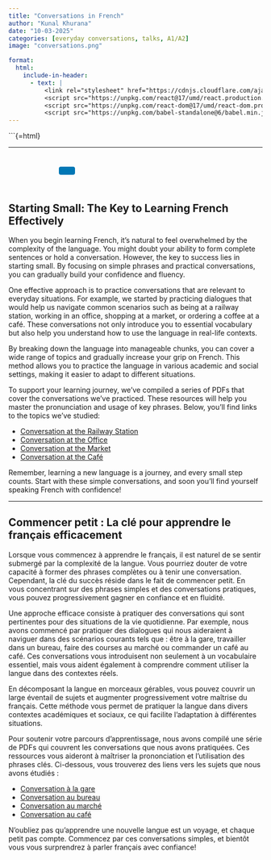 ```yaml
---
title: "Conversations in French"
author: "Kunal Khurana"
date: "10-03-2025"
categories: [everyday conversations, talks, A1/A2]
image: "conversations.png"

format:
  html:
    include-in-header:
      - text: |
          <link rel="stylesheet" href="https://cdnjs.cloudflare.com/ajax/libs/font-awesome/6.0.0/css/all.min.css">
          <script src="https://unpkg.com/react@17/umd/react.production.min.js"></script>
          <script src="https://unpkg.com/react-dom@17/umd/react-dom.production.min.js"></script>
          <script src="https://unpkg.com/babel-standalone@6/babel.min.js"></script>
---
```


```{=html}

::: {#react-root}
:::

<script type="text/babel">

const ProfilePage = () => {

  const { useState, useEffect } = React;

  const refreshToken = async () => {
    const storedRefreshToken = localStorage.getItem("refreshToken");

    if (!storedRefreshToken) {
      window.location.href = "/login.html";
      return null;
    }

    try {
      const response = await fetch("https://frenchwithkunal-cdf6ea3f88ce.herokuapp.com/api/v1/auth/refresh-token", {
        method: "POST",
        headers: {
          "Content-Type": "application/json",
        },
        body: JSON.stringify({ refreshToken: storedRefreshToken }),
      });

      if (!response.ok) {
        localStorage.removeItem("accessToken");
        localStorage.removeItem("refreshToken");
        window.location.href = "/login.html";
        return null;
      }

      const data = await response.json();
      localStorage.setItem("accessToken", data.accessToken);
      return data.accessToken;
    } catch (error) {
      localStorage.removeItem("accessToken");
      localStorage.removeItem("refreshToken");
      window.location.href = "/login.html";
      return null;
    }
  };

  const fetchWithAuth = async (url, options = {}) => {
    let accessToken = localStorage.getItem("accessToken");

    options.headers = {
      ...options.headers,
      Authorization: `Bearer ${accessToken}`,
      "Content-Type": "application/json",
    };

    let response = await fetch(url, options);

    if (response.status === 401) {
      console.log("Access token expired, attempting to refresh...");

      // Refresh token
      accessToken = await refreshToken();

      if (!accessToken) return null;

      options.headers.Authorization = `Bearer ${accessToken}`;
      response = await fetch(url, options);
    }

    return response.json();
  };

  useEffect(() => {
    const storedToken = localStorage.getItem('accessToken');

    if (!storedToken) {
      showNoAccessMessage();
    }
    if (storedToken) {
      const fetchData = async () => {
        const data = await fetchWithAuth("https://frenchwithkunal-cdf6ea3f88ce.herokuapp.com/api/v1/auth/me", {
          method: "POST",
        });

        if (data.data.hasAccess) {
          console.log(data);

        } else {
          showNoAccessMessage();
        }

      }
      fetchData();
    }

  }, []);

  function showNoAccessMessage() {
    const profileLanguage = document.documentElement.lang || "en";
    const noAccessMessage = profileLanguage === "fr" ? `
      <div style="text-align: center; padding: 20px;">
        <h2>Vous n'avez pas accès à cette page.</h2>
        <p>Veuillez <a href="https://frenchwithkunal.ca/fr/payment.html">vous abonner</a> pour obtenir l'accès.</p>
      </div>
    ` : `
      <div style="text-align: center; padding: 20px;">
        <h2>You don't have access to this page.</h2>
        <p>Please <a href="https://frenchwithkunal.ca/payment.html">subscribe</a> to gain access.</p>
      </div>
    `;
    document.body.innerHTML = noAccessMessage;
  }

  return (
    <div></div>
  );
};

ReactDOM.render(
  <ProfilePage />,
  document.getElementById('react-root')
);
</script>

------------------------------------------------------------------------

::: {style="text-align: left; padding: 10px;"}
<a href="mailto:info@frenchwithkunal.ca" target="_blank" style="margin: 0 10px; color: #000;"><i class="fas fa-envelope fa-lg"></i></a> <a href="https://www.instagram.com/kunal.khurana7" target="_blank" style="margin: 0 10px; color: #E1306C;"><i class="fab fa-instagram fa-lg"></i></a> <a href="https://frenchwithkunal.ca" target="_blank" style="margin: 0 10px; color: #0077b5;"><i class="fas fa-globe fa-lg"></i></a> <a href="https://whatsapp.com/channel/0029Vb57n2e7dmegpjYpyi3V" target="_blank" style="margin: 0 10px; color: #25D366;"><i class="fab fa-whatsapp fa-lg"></i></a> <button onclick="copyLink()" style="background-color: #0077b5; color: white; padding: 8px 16px; border: none; border-radius: 4px; cursor: pointer; margin-left: 10px;"> <i class="fas fa-copy"></i> </button> [Link copied!]{#copy-message style="margin-left: 10px; color: green; display: none;"}
:::

::: {.content-visible when-profile="english"}

# Starting Small: The Key to Learning French Effectively

When you begin learning French, it’s natural to feel overwhelmed by the complexity of the language. You might doubt your ability to form complete sentences or hold a conversation. However, the key to success lies in starting small. By focusing on simple phrases and practical conversations, you can gradually build your confidence and fluency.

One effective approach is to practice conversations that are relevant to everyday situations. For example, we started by practicing dialogues that would help us navigate common scenarios such as being at a railway station, working in an office, shopping at a market, or ordering a coffee at a café. These conversations not only introduce you to essential vocabulary but also help you understand how to use the language in real-life contexts.

By breaking down the language into manageable chunks, you can cover a wide range of topics and gradually increase your grip on French. This method allows you to practice the language in various academic and social settings, making it easier to adapt to different situations.

To support your learning journey, we’ve compiled a series of PDFs that cover the conversations we’ve practiced. These resources will help you master the pronunciation and usage of key phrases. Below, you’ll find links to the topics we’ve studied:

- [Conversation at the Railway Station](https://drive.google.com/file/d/1ja6Hyx_J1UHpJ_-y37RqokYFNKyIkA9D/view?usp=drive_link)
- [Conversation at the Office](https://drive.google.com/file/d/1XJTniAnyBzKZ6k44QxegP93etZiPvys4/view?usp=drive_link)
- [Conversation at the Market](https://drive.google.com/file/d/12llMn_u5tgSveAdkHcdosM-iPo6d2dBo/view?usp=drive_link)
- [Conversation at the Café](https://drive.google.com/file/d/11hQYq0pI2Cf_BE073GL8tDZdsw1glq0X/view?usp=drive_link)

Remember, learning a new language is a journey, and every small step counts. Start with these simple conversations, and soon you’ll find yourself speaking French with confidence!

---

:::

::: {.content-visible when-profile="french"}

# Commencer petit : La clé pour apprendre le français efficacement

Lorsque vous commencez à apprendre le français, il est naturel de se sentir submergé par la complexité de la langue. Vous pourriez douter de votre capacité à former des phrases complètes ou à tenir une conversation. Cependant, la clé du succès réside dans le fait de commencer petit. En vous concentrant sur des phrases simples et des conversations pratiques, vous pouvez progressivement gagner en confiance et en fluidité.

Une approche efficace consiste à pratiquer des conversations qui sont pertinentes pour des situations de la vie quotidienne. Par exemple, nous avons commencé par pratiquer des dialogues qui nous aideraient à naviguer dans des scénarios courants tels que : être à la gare, travailler dans un bureau, faire des courses au marché ou commander un café au café. Ces conversations vous introduisent non seulement à un vocabulaire essentiel, mais vous aident également à comprendre comment utiliser la langue dans des contextes réels.

En décomposant la langue en morceaux gérables, vous pouvez couvrir un large éventail de sujets et augmenter progressivement votre maîtrise du français. Cette méthode vous permet de pratiquer la langue dans divers contextes académiques et sociaux, ce qui facilite l’adaptation à différentes situations.

Pour soutenir votre parcours d’apprentissage, nous avons compilé une série de PDFs qui couvrent les conversations que nous avons pratiquées. Ces ressources vous aideront à maîtriser la prononciation et l’utilisation des phrases clés. Ci-dessous, vous trouverez des liens vers les sujets que nous avons étudiés :

- [Conversation à la gare](https://drive.google.com/file/d/1ja6Hyx_J1UHpJ_-y37RqokYFNKyIkA9D/view?usp=drive_link)
- [Conversation au bureau](https://drive.google.com/file/d/1XJTniAnyBzKZ6k44QxegP93etZiPvys4/view?usp=drive_link)
- [Conversation au marché](https://drive.google.com/file/d/12llMn_u5tgSveAdkHcdosM-iPo6d2dBo/view?usp=drive_link)
- [Conversation au café](https://drive.google.com/file/d/11hQYq0pI2Cf_BE073GL8tDZdsw1glq0X/view?usp=drive_link)

N’oubliez pas qu’apprendre une nouvelle langue est un voyage, et chaque petit pas compte. Commencez par ces conversations simples, et bientôt vous vous surprendrez à parler français avec confiance!

:::